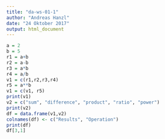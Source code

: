 ```yaml
---
title: "da-ws-01-1"
author: "Andreas Hanzl"
date: "24 Oktober 2017"
output: html_document
---
```


```r
a = 2
b = 5
r1 = a+b
r2 = a-b
r3 = a*b
r4 = a/b
v1 = c(r1,r2,r3,r4)
r5 = a**b 
v1 = c(v1, r5)
print(v1)
v2 = c("sum", "difference", "product", "ratio", "power")
print(v2)
df = data.frame(v1,v2)
colnames(df) <- c("Results", "Operation")
print(df)
df[3,1]
```

